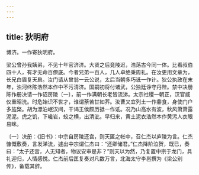 ```yaml
---
---
---
```

title: 狄明府
---



博济。一作寄狄明府。


梁公曾孙我姨弟，不见十年官济济。大贤之后竟陵迟，浩荡古今同一体。比看叔伯四十人，有才无命百僚底。今者兄弟一百人，几人卓绝秉周礼。在汝更用文章为，长兄白眉复天启。汝门请从曾翁一云公说，太后当朝多巧诋一作计。狄公执政在末年，浊河终陈浩然本作中不污清济。国嗣初将付诸武，公独廷诤守丹陛。禁中决册陈作册决请一作诏房陵〔一〕，前一作满朝长老皆流涕。太宗社稷一朝正，汉官威仪重昭洗。时危始识不世才，谁谓荼苦甘如荠。汝曹又宜列土一作鼎食，身使门户多旌棨。胡为漂泊岷汉间，干谒王侯颇历抵一作诋。况乃山高水有波，秋风萧萧露泥泥。虎之饥，下巉岩，蛟之横，出清泚。早归来，黄土泥衣浩然本作黄污人衣眼易眯。

〔一〕决册：《旧书》：中宗自房陵还宫，则天匿之帐中，召仁杰以庐陵为言。仁杰慷慨敷奏，言发涕流，遽出中宗谓仁杰曰：“还卿储君。”仁杰降阶泣贺，既已，奏曰：“太子还宫，人无知者，物议安审是非？”则天以为然，乃复置中宗于龙门，具礼迎归，人情感悦。仁杰前后匡复奏对凡数万言，北海太守李邕撰为《梁公别传》，备载其辞。